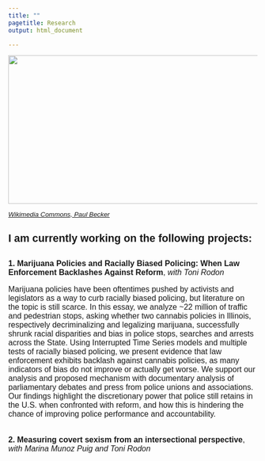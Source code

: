 ---
title: ""
pagetitle: Research
output: html_document

---

<img loading="lazy" src= "files/BLM3.jpg" width="1004" height="300" object-fit: none>
<p style="font-family: Helvetica, sans-serif; font-size:10pt; font-style:Helvetica"> _[Wikimedia Commons, Paul Becker](https://commons.wikimedia.org/wiki/File:George_Floyd_Protest,_Columbus_%28May_30th%29_George_Floyd_Protest,_Columbus_%28May_30th%29_IMG_2012_%2849954069361%29.jpg)_ </p>

##
##

<p style="font-family: Helvetica, sans-serif; font-size:16pt; font-style:Helvetica"> **I am currently working on the following projects:** </p>

##
##

<font style="font-family: Helvetica, sans-serif; font-size:12pt">

**1. Marijuana Policies and Racially Biased Policing: When Law Enforcement Backlashes Against Reform**, _with Toni Rodon_

Marijuana policies have been oftentimes pushed by activists and legislators as a way to curb racially biased policing, but literature on the topic is still scarce. In this essay, we analyze ~22 million of traffic and pedestrian stops, asking whether two cannabis policies in Illinois, respectively decriminalizing and legalizing marijuana, successfully shrunk racial disparities and bias in police stops, searches and arrests across the State. Using Interrupted Time Series models and multiple tests of racially biased policing, we present evidence that law enforcement exhibits backlash against cannabis policies, as many indicators of bias do not improve or actually get worse. We support our analysis and proposed mechanism with documentary analysis of parliamentary debates and press from police unions and associations. Our findings highlight the discretionary power that police still retains in the U.S. when confronted with reform, and how this is hindering the chance of improving police performance and accountability.

##
##

**2. Measuring covert sexism from an intersectional perspective**, _with Marina Munoz Puig and Toni Rodon_

</font>


